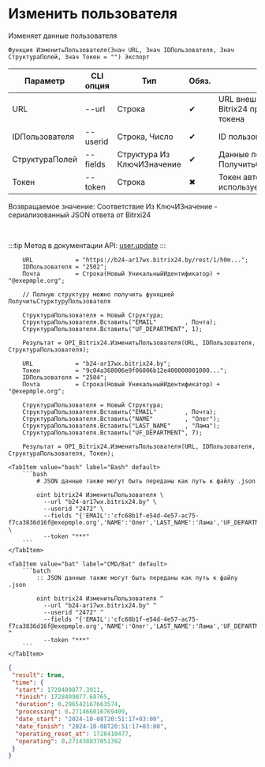 ﻿---
sidebar_position: 4
description: Изменить пользователя и другие функции для работы с Bitrix24 в Открытом пакете интеграций - бесплатной open-source библиотеке интеграций для 1С:Предприятие 8, OneScript и CLI
keywords: [1C, 1С, 1С:Предприятие, 1С:Предприятие 8.3, API, Интеграция, Сервисы, Обмен, OneScript, CLI, Bitrix24]
---


# Изменить пользователя
 Изменяет данные пользователя



`Функция ИзменитьПользователя(Знач URL, Знач IDПользователя, Знач СтруктураПолей, Знач Токен = "") Экспорт`

  | Параметр | CLI опция | Тип | Обяз. | Назначение |
  |-|-|-|-|-|
  | URL | --url | Строка | &#x2714; | URL внешнего вебхука или адрес Bitrix24 при использовании токена |
  | IDПользователя | --userid | Строка, Число | &#x2714; | ID пользователя для изменения |
  | СтруктураПолей | --fields | Структура Из КлючИЗначение | &#x2714; | Данные пользователя. См. ПолучитьСтурктуруПользователя |
  | Токен | --token | Строка | &#x2716; | Токен авторизации, если используется не вебхук |

  
  Возвращаемое значение:   Соответствие Из КлючИЗначение - сериализованный JSON ответа от Bitrxi24

<br/>

:::tip
Метод в документации API: [user.update](https://dev.1c-bitrix.ru/rest_help/users/user_update.php)
:::
<br/>



```bsl title="Пример использования для 1С:Предприятие/OneScript"
    URL            = "https://b24-ar17wx.bitrix24.by/rest/1/h0m...";
    IDПользователя = "2502";
    Почта          = Строка(Новый УникальныйИдентификатор) + "@exepmple.org";

    // Полную структуру можно получить функцией ПолучитьСтурктуруПользователя

    СтруктураПользователя = Новый Структура;
    СтруктураПользователя.Вставить("EMAIL"        , Почта);
    СтруктураПользователя.Вставить("UF_DEPARTMENT", 1);

    Результат = OPI_Bitrix24.ИзменитьПользователя(URL, IDПользователя, СтруктураПользователя);

    URL            = "b24-ar17wx.bitrix24.by";
    Токен          = "9c04a368006e9f06006b12e400000001000...";
    IDПользователя = "2504";
    Почта          = Строка(Новый УникальныйИдентификатор) + "@exepmple.org";

    СтруктураПользователя = Новый Структура;
    СтруктураПользователя.Вставить("EMAIL"        , Почта);
    СтруктураПользователя.Вставить("NAME"         , "Олег");
    СтруктураПользователя.Вставить("LAST_NAME"    , "Лама");
    СтруктураПользователя.Вставить("UF_DEPARTMENT", 7);

    Результат = OPI_Bitrix24.ИзменитьПользователя(URL, IDПользователя, СтруктураПользователя, Токен);
```
    

 <Tabs>
  
    <TabItem value="bash" label="Bash" default>
        ```bash
            # JSON данные также могут быть переданы как путь к файлу .json
            
            oint bitrix24 ИзменитьПользователя \
              --url "b24-ar17wx.bitrix24.by" \
              --userid "2472" \
              --fields "{'EMAIL':'cfc68b1f-e54d-4e57-ac75-f7ca3836d16f@exepmple.org','NAME':'Олег','LAST_NAME':'Лама','UF_DEPARTMENT':'7'}" \
              --token "***"
        ```
    </TabItem>
  
    <TabItem value="bat" label="CMD/Bat" default>
        ```batch
            :: JSON данные также могут быть переданы как путь к файлу .json
            
            oint bitrix24 ИзменитьПользователя ^
              --url "b24-ar17wx.bitrix24.by" ^
              --userid "2472" ^
              --fields "{'EMAIL':'cfc68b1f-e54d-4e57-ac75-f7ca3836d16f@exepmple.org','NAME':'Олег','LAST_NAME':'Лама','UF_DEPARTMENT':'7'}" ^
              --token "***"
        ```
    </TabItem>
</Tabs>


```json title="Результат"
{
 "result": true,
 "time": {
  "start": 1728409877.3911,
  "finish": 1728409877.68765,
  "duration": 0.296542167663574,
  "processing": 0.271466016769409,
  "date_start": "2024-10-08T20:51:17+03:00",
  "date_finish": "2024-10-08T20:51:17+03:00",
  "operating_reset_at": 1728410477,
  "operating": 0.271438837051392
 }
}
```
